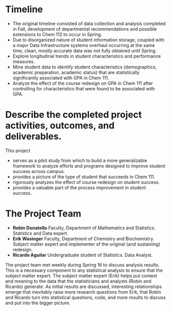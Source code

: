 
# Timeline

* The original timeline consisted of data collection and analysis completed in Fall, development of departmental recommendations and possible extensions to Chem 112 to occur in Spring. 
* Due to disorganized nature of student information storage, coupled with a major Data Infrastructure systems overhaul occurring at the same time, clean, mostly accurate data was not fully obtained until Spring. 
* Explore longitudinal trends in student characteristics and performance measures. 
* Mine student data to identify student characteristics (demographics, academic preparation, academic status) that are statistically significantly associated with GPA in Chem 111. 
* Analyze the effect of the course redesign on GPA in Chem 111 after controlling for characteristics that were found to be associated with GPA. 


# Describe the completed project activities, outcomes, and deliverables.
This project

* serves as a pilot study from which to build a more generalizable framework to analyze efforts and programs designed to improve student success across campus.
* provides a picture of the type of student that succeeds in Chem 111.
* rigorously analyzes the effect of course redesign on student success.
* provides a valuable part of the process improvement in student success. 



# The Project Team

* **Robin Donatello** Faculty, Department of Mathematics and Statistics. Statistics and Data expert. 
* **Erik Wasinger** Faculty, Department of Chemistry and Biochemistry. Subject matter expert and implementer of the original (and sustaining) redesign. 
* **Ricardo Aguilar** Undergraduate student of Statistics. Data Analyst. 

The project team met weekly during Spring 16 to discuss analysis results. This is a necessary component to any statistical analysis to ensure that the subject matter expert. The subject matter expert (Erik) helps put context and meaning to the data that the statisticians and analysts (Robin and Ricardo) generate. As initial results are discussed, interesting relationships emerge that inevitably raise more research questions from Erik, that Robin and Ricardo turn into statistical questions, code, and more results to discuss and put into the bigger picture.  


